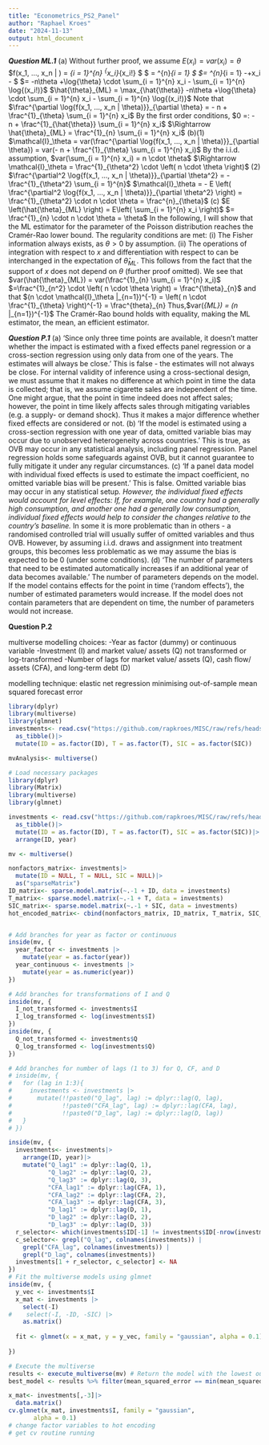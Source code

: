 ```yaml
---
title: "Econometrics_PS2_Panel"
author: "Raphael Kroes"
date: "2024-11-13"
output: html_document
---
```

***Question ML.1***
(a) Without further proof, we assume $E(x_i) = var(x_i) = \theta$
$f(x_1, ..., x_n | \theta) = \prod_{i = 1}^{n} \exp{(-\theta)} \frac^{\theta^x_i}_{x_i!} $
$\log{f(x_1, ..., x_n | \theta)} = \sum^{n}_{i = 1} \log{\left[ \exp{(-\theta)} \frac^{\theta^x_i}_{x_i!} \right]} $
$= \sum^{n}_{i = 1} -\theta +x_i \log{\theta} - \log{x_i!} $
$= -n\theta +\log{\theta} \cdot \sum_{i = 1}^{n} x_i - \sum_{i = 1}^{n} \log{(x_i!)}$
$\hat{\theta}_{ML} = \max_{\hat{\theta}} -n\theta +\log{\theta} \cdot \sum_{i = 1}^{n} x_i - \sum_{i = 1}^{n} \log{(x_i!)}$
Note that
$\frac^{\partial \log{f(x_1, ..., x_n | \theta)}}_{\partial \theta} = - n + \frac^{1}_{\theta} \sum_{i = 1}^{n} x_i$
By the first order conditions, 
$0 =: - n + \frac^{1}_{\hat{\theta}} \sum_{i = 1}^{n} x_i$
$\Rightarrow \hat{\theta}_{ML} = \frac^{1}_{n} \sum_{i = 1}^{n} x_i$
(b)(1) $\mathcal{I}_\theta = var(\frac^{\partial \log{f(x_1, ..., x_n | \theta)}}_{\partial \theta}) = var(- n + \frac^{1}_{\theta} \sum_{i = 1}^{n} x_i)$
By the i.i.d. assumption, $var(\sum_{i = 1}^{n} x_i) = n \cdot \theta$
$\Rightarrow \mathcal{I}_\theta = \frac^{1}_{\theta^2} \cdot \left( n \cdot \theta \right)$
(2) $\frac^{\partial^2 \log{f(x_1, ..., x_n | \theta)}}_{\partial \theta^2} = - \frac^{1}_{\theta^2} \sum_{i = 1}^{n}$
$\mathcal{I}_\theta = - E \left( \frac^{\partial^2 \log{f(x_1, ..., x_n | \theta)}}_{\partial \theta^2} \right) = \frac^{1}_{\theta^2} \cdot n \cdot \theta = \frac^{n}_{\theta}$
(c) $E \left(\hat{\theta}_{ML} \right) = E\left( \sum_{i = 1}^{n} x_i \right)$
$= \frac^{1}_{n} \cdot n \cdot \theta = \theta$
In the following, I will show that the ML estimator for the \theta parameter of the Poisson distribution reaches the Cramér-Rao lower bound. The regularity conditions are met:
(i) The Fisher information always exists, as $\theta > 0$ by assumption.
(ii) The operations of integration with respect to $x$ and differentiation with respect to \theta can be interchanged in the expectation of $\hat{\theta}_{ML}$. This follows from the fact that the support of $x$ does not depend on $\theta$ (further proof omitted).
We see that
$var(\hat{\theta}_{ML}) = var(\frac^{1}_{n} \sum_{i = 1}^{n} x_i)$
$=\frac^{1}_{n^2} \cdot \left( n \cdot \theta \right) = \frac^{\theta}_{n}$
and that
$(n \cdot \mathcal{I}_\theta |_{n=1})^{-1} = \left( n \cdot \frac^{1}_{\theta} \right)^{-1} = \frac^{theta}_{n}
Thus,
$var(\hat{\theta}_{ML}) = (n \cdot \mathcal{I}_\theta |_{n=1})^{-1}$
The Cramér-Rao bound holds with equality, making the ML estimator, the mean, an efficient estimator.

***Question P.1***
(a) 'Since only three time points are available, it doesn’t matter whether the impact is estimated with a fixed effects panel regression or a cross-section regression using only data from one of the years. The estimates will always be close.'
This is false - the estimates will not always be close. For internal validity of inference using a cross-sectional design, we must assume that it makes no difference at which point in time the data is collected; that is, we assume cigarette sales are independent of the time. One might argue, that the point in time indeed does not affect sales; however, the point in time likely affects sales through mitigating variables (e.g. a supply- or demand shock). Thus it makes a major difference whether fixed effects are considered or not.
(b) 'If the model is estimated using a cross-section regression with one year of data, omitted variable bias may occur due to unobserved heterogeneity across countries.'
This is true, as OVB may occur in any statistical analysis, including panel regression. Panel regression holds some safeguards against OVB, but it cannot guarantee to fully mitigate it under any regular circumstances.
(c) 'If a panel data model with individual fixed effects is used to estimate the impact coefficient, no omitted variable bias will be present.'
This is false. Omitted variable bias may occur in any statistical setup*. However, the individual fixed effects would account for level effects: If, for example, one country had a generally high consumption, and another one had a generally low consumption, individual fixed effects would help to consider the changes relative to the country's baseline.
*In some it is more problematic than in others - a randomised controlled trial will usually suffer of omitted variables and thus OVB. However, by assuming i.i.d. draws and assignment into treatment groups, this becomes less problematic as we may assume the bias is expected to be 0 (under some conditions).
(d) 'The number of parameters that need to be estimated automatically increases if an additional year of data becomes available.'
The number of parameters depends on the model. If the model contains effects for the point in time ('random effects'), the number of estimated parameters would increase. If the model does not contain parameters that are dependent on time, the number of parameters would not increase.

**Question P.2**

multiverse modelling choices:
-Year as factor (dummy) or continuous variable
-Investment (I) and market value/ assets (Q) not transformed or log-transformed
-Number of lags for market value/ assets (Q), cash flow/ assets (CFA), and long-term debt (D)

modelling technique:
elastic net regression minimising out-of-sample mean squared forecast error 
```r
library(dplyr)
library(multiverse)
library(glmnet)
investments<- read.csv("https://github.com/rapkroes/MISC/raw/refs/heads/main/Investments.csv")|>
  as_tibble()|>
  mutate(ID = as.factor(ID), T = as.factor(T), SIC = as.factor(SIC))

mvAnalysis<- multiverse()

```

```r
# Load necessary packages
library(dplyr)
library(Matrix)
library(multiverse)
library(glmnet)

investments <- read.csv("https://github.com/rapkroes/MISC/raw/refs/heads/main/Investments.csv") |>
  as_tibble()|>
  mutate(ID = as.factor(ID), T = as.factor(T), SIC = as.factor(SIC))|>
  arrange(ID, year)

mv <- multiverse()

nonfactors_matrix<- investments|>
  mutate(ID = NULL, T = NULL, SIC = NULL)|>
  as("sparseMatrix")
ID_matrix<- sparse.model.matrix(~.-1 + ID, data = investments)
T_matrix<- sparse.model.matrix(~.-1 + T, data = investments)
SIC_matrix<- sparse.model.matrix(~.-1 + SIC, data = investments)
hot_encoded_matrix<- cbind(nonfactors_matrix, ID_matrix, T_matrix, SIC_matrix)


# Add branches for year as factor or continuous
inside(mv, {
  year_factor <- investments |>
    mutate(year = as.factor(year))
  year_continuous <- investments |>
    mutate(year = as.numeric(year))
})

# Add branches for transformations of I and Q
inside(mv, {
  I_not_transformed <- investments$I
  I_log_transformed <- log(investments$I)
})
inside(mv, {
  Q_not_transformed <- investments$Q
  Q_log_transformed <- log(investments$Q)
})

# Add branches for number of lags (1 to 3) for Q, CF, and D
# inside(mv, { 
#   for (lag in 1:3){
#     investments <- investments |> 
#       mutate(!!paste0("Q_lag", lag) := dplyr::lag(Q, lag), 
#              !!paste0("CFA_lag", lag) := dplyr::lag(CFA, lag), 
#              !!paste0("D_lag", lag) := dplyr::lag(D, lag)) 
#   } 
# })

inside(mv, {
  investments<- investments|>
    arrange(ID, year)|>
    mutate("Q_lag1" := dplyr::lag(Q, 1),
           "Q_lag2" := dplyr::lag(Q, 2),
           "Q_lag3" := dplyr::lag(Q, 3),
           "CFA_lag1" := dplyr::lag(CFA, 1),
           "CFA_lag2" := dplyr::lag(CFA, 2),
           "CFA_lag3" := dplyr::lag(CFA, 3),
           "D_lag1" := dplyr::lag(D, 1),
           "D_lag2" := dplyr::lag(D, 2),
           "D_lag3" := dplyr::lag(D, 3))
  r_selector<- which(investments$ID[-1] != investments$ID[-nrow(investments)])
  c_selector<- grepl("Q_lag", colnames(investments)) |
    grepl("CFA_lag", colnames(investments)) |
    grepl("D_lag", colnames(investments))
  investments[1 + r_selector, c_selector] <- NA
})
# Fit the multiverse models using glmnet
inside(mv, {
  y_vec <- investments$I
  x_mat <- investments |>
    select(-I)
#    select(-I, -ID, -SIC) |>
    as.matrix()
  
  fit <- glmnet(x = x_mat, y = y_vec, family = "gaussian", alpha = 0.1)
  
})

# Execute the multiverse 
results <- execute_multiverse(mv) # Return the model with the lowest out-of-sample mean squared forecast error 
best_model <- results %>% filter(mean_squared_error == min(mean_squared_error)) best_model
```

```r
x_mat<- investments[,-3]|>
  data.matrix()
cv.glmnet(x_mat, investments$I, family = "gaussian", 
       alpha = 0.1)
# change factor variables to hot encoding
# get cv routine running
```


